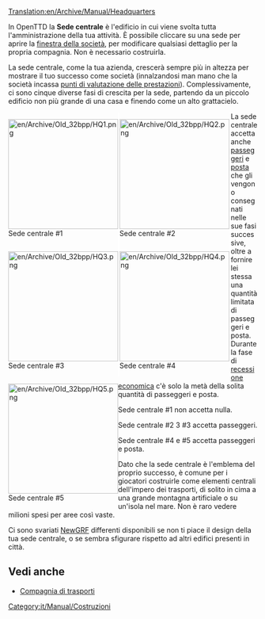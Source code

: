 [[Translation:en/Archive/Manual/Headquarters]]

In OpenTTD la '''Sede centrale''' è l'edificio in cui viene svolta tutta l'amministrazione della tua attività. È possibile cliccare su una sede per aprire la [[it/Manual/Compagnia di trasporti|finestra della società]], per modificare qualsiasi dettaglio per la propria compagnia. Non è necessario costruirla.

La sede centrale, come la tua azienda, crescerà sempre più in altezza per mostrare il tuo successo come società (innalzandosi man mano che la società incassa [[it/Manual/Valutazione dettagliata prestazioni|punti di valutazione delle prestazioni]]). Complessivamente, ci sono cinque diverse fasi di crescita per la sede, partendo da un piccolo edificio non più grande di una casa e finendo come un alto grattacielo.

<div style="float:left;border-right:3px solid white">[[File:en/Archive/Old 32bpp/HQ1.png|222px]]<br />Sede centrale #1</div>
<div style="float:left;border-right:3px solid white">[[File:en/Archive/Old 32bpp/HQ2.png|222px]]<br />Sede centrale #2</div>
<div style="float:left;border-right:3px solid white">[[File:en/Archive/Old 32bpp/HQ3.png|222px]]<br />Sede centrale #3</div>
<div style="float:left;border-right:3px solid white">[[File:en/Archive/Old 32bpp/HQ4.png|222px]]<br />Sede centrale #4</div>
<div style="float:left">[[File:en/Archive/Old 32bpp/HQ5.png|222px]]<br />Sede centrale #5</div>

{{en/-}}

La sede centrale accetta anche [[it/Passeggeri|passeggeri]] e [[it/Manual/Base Set/Cargos/Posta|posta]] che gli vengono consegnati nelle sue fasi successive, oltre a fornire lei stessa una quantità limitata di passeggeri e posta. Durante la fase di [[it/Economia#recessione|recessione economica]] c'è solo la metà della solita quantità di passeggeri e posta.

Sede centrale  #1 non accetta nulla.

Sede centrale  #2 3 #3 accetta passeggeri.

Sede centrale  #4 e #5 accetta passeggeri e posta.

Dato che la sede centrale è l'emblema del proprio successo, è comune per i giocatori costruirle come elementi centrali dell'impero dei trasporti, di solito in cima a una grande montagna artificiale o su un'isola nel mare. Non è raro vedere milioni spesi per aree così vaste.

Ci sono svariati [[it/NewGRF|NewGRF]] differenti disponibili se non ti piace il design della tua sede centrale, o se sembra sfigurare rispetto ad altri edifici presenti in città.

==Vedi anche==
*[[it/Manual/Compagnia di trasporti|Compagnia di trasporti]]

[[Category:it/Manual/Costruzioni]]